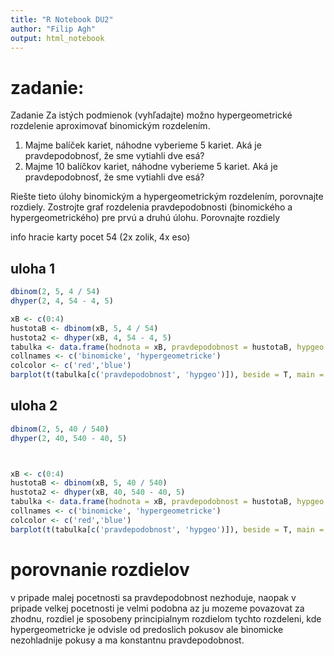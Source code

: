 ```yaml
---
title: "R Notebook DU2"
author: "Filip Agh"
output: html_notebook
---
```

# zadanie:
Zadanie
Za istých podmienok (vyhľadajte) možno hypergeometrické rozdelenie aproximovať binomickým rozdelením.

1. Majme balíček kariet, náhodne vyberieme 5 kariet. Aká je pravdepodobnosť, že sme
vytiahli dve esá?
2. Majme 10 balíčkov kariet, náhodne vyberieme 5 kariet. Aká je pravdepodobnosť, že
sme vytiahli dve esá?

Riešte tieto úlohy binomickým a hypergeometrickým rozdelením, porovnajte rozdiely.
Zostrojte graf rozdelenia pravdepodobnosti (binomického a hypergeometrického) pre prvú a
druhú úlohu. Porovnajte rozdiely

info hracie karty
pocet 54 (2x zolik, 4x eso)

## uloha 1

```r
dbinom(2, 5, 4 / 54)
dhyper(2, 4, 54 - 4, 5)

xB <- c(0:4)
hustotaB <- dbinom(xB, 5, 4 / 54)
hustota2 <- dhyper(xB, 4, 54 - 4, 5)
tabulka <- data.frame(hodnota = xB, pravdepodobnost = hustotaB, hypgeo = hustota2)
collnames <- c('binomicke', 'hypergeometricke')
colcolor <- c('red','blue')
barplot(t(tabulka[c('pravdepodobnost', 'hypgeo')]), beside = T, main = "uloha 1 rozdelenie", xlab = "hodnota", ylab = "pravdepodobnost", names.arg = xB, col = colcolor, legend.text = collnames, args.legend = list(text.col=colcolor,col=colcolor))


```

## uloha 2
```r
dbinom(2, 5, 40 / 540)
dhyper(2, 40, 540 - 40, 5)



xB <- c(0:4)
hustotaB <- dbinom(xB, 5, 40 / 540)
hustota2 <- dhyper(xB, 40, 540 - 40, 5)
tabulka <- data.frame(hodnota = xB, pravdepodobnost = hustotaB, hypgeo = hustota2)
collnames <- c('binomicke', 'hypergeometricke')
colcolor <- c('red','blue')
barplot(t(tabulka[c('pravdepodobnost', 'hypgeo')]), beside = T, main = "uloha 2 rozdelenie", xlab = "hodnota", ylab = "pravdepodobnost", names.arg = xB, col = colcolor, legend.text = collnames, args.legend = list(text.col=colcolor,col=colcolor))


```
# porovnanie rozdielov
v pripade malej pocetnosti sa pravdepodobnost nezhoduje, naopak v pripade velkej pocetnosti je velmi podobna az ju mozeme povazovat za zhodnu, rozdiel je sposobeny principialnym rozdielom tychto rozdeleni, kde hypergeometricke je odvisle od predoslich pokusov ale binomicke nezohladnije pokusy a ma konstantnu pravdepodobnost.
